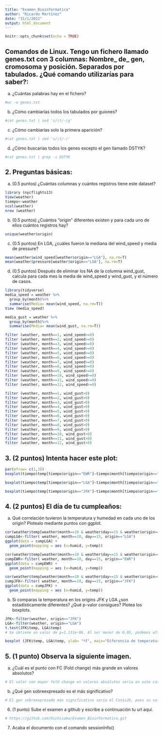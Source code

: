 ```yaml
---
title: "Examen_Bioinformatica"
author: "Ricardo Martínez"
date: "31/1/2022"
output: html_document
---
```


```r
knitr::opts_chunk$set(echo = TRUE)
```

## Comandos de Linux. Tengo un fichero llamado genes.txt con 3 columnas: Nombre_ de_ gen, cromosoma y posición. Separados por tabulados. ¿Qué comando utilizarías para saber?:
a.	¿Cuántas palabras hay en el fichero?
```r
#wc -w genes.txt
```

b.	¿Cómo cambiarías todos los tabulados por guiones?
```r
#cat genes.txt | sed 's/\t/-/g'
```

c.	¿Cómo cambiarías solo la primera aparición?
```r
#cat genes.txt | sed 's/\t/-/'
```

d.	¿Cómo buscarías todos los genes excepto el gen llamado DSTYK?
```r
#cat genes.txt | grep -i DSTYK
```

## 2.	Preguntas básicas:
a.	(0.5 puntos) ¿Cuántas columnas y cuántos registros tiene este dataset?
```r
library (nycflights13)
View(weather)
tiempo<-weather
ncol(weather)
nrow (weather)
```

b.	(0.5 puntos) ¿Cuántos “origin” diferentes existen y para cada uno de ellos cuántos registros hay?
```r
unique(weather$origin)
```

c.	(0.5 puntos) En LGA, ¿cuáles fueron la mediana del wind_speed y media de pressure?
```r
mean(weather$wind_speed[weather$origin=="LGA"], na.rm=T)
mean(weather$pressure[weather$origin=="LGA"], na.rm=T)
```

d.	(0.5 puntos) Después de eliminar los NA de la columna wind_gust, calcula para cada mes la media de wind_speed y wind_gust, y el número de casos.
```r
library(tidyverse)
media_speed = weather %>%
  group_by(month)%>%
  summarise(Media= mean(wind_speed, na.rm=T))
View (media_speed)

media_gust = weather %>%
  group_by(month)%>%
  summarise(Media= mean(wind_gust, na.rm=T))

filter (weather, month==1, wind_speed>=0)
filter (weather, month==2, wind_speed>=0)
filter (weather, month==3, wind_speed>=0)
filter (weather, month==4, wind_speed>=0)
filter (weather, month==5, wind_speed>=0)
filter (weather, month==6, wind_speed>=0)
filter (weather, month==7, wind_speed>=0)
filter (weather, month==8, wind_speed>=0)
filter (weather, month==9, wind_speed>=0)
filter (weather, month==10, wind_speed>=0)
filter (weather, month==11, wind_speed>=0)
filter (weather, month==12, wind_speed>=0)

filter (weather, month==1, wind_gust>0)
filter (weather, month==2, wind_gust>0)
filter (weather, month==3, wind_gust>0)
filter (weather, month==4, wind_gust>0)
filter (weather, month==5, wind_gust>0)
filter (weather, month==6, wind_gust>0)
filter (weather, month==7, wind_gust>0)
filter (weather, month==8, wind_gust>0)
filter (weather, month==9, wind_gust>0)
filter (weather, month==10, wind_gust>0)
filter (weather, month==11, wind_gust>0)
filter (weather, month==12, wind_gust>0)
```

## 3. (2 puntos) Intenta hacer este plot:

```r
par(mfrow= c(1,3))
boxplot(tiempo$temp[tiempo$origin=="EWR"]~tiempo$month[tiempo$origin=="EWR"], xlab="Months", ylab= "ºC", main="EWR", col="red")

boxplot(tiempo$temp[tiempo$origin=="LGA"]~tiempo$month[tiempo$origin=="LGA"], xlab="Months", ylab= "ºC", main="LGA", col="blue")

boxplot(tiempo$temp[tiempo$origin=="JFK"]~tiempo$month[tiempo$origin=="JFK"], xlab="Months", ylab= "ºC", main="JFK", col="green")
```




## 4.	(2 puntos) El día de tu cumpleaños:
a.	Qué correlación tuvieron la temperatura y humedad en cada uno de los origin? Plotealo mediante puntos con ggplot.
```r
cor(weather$temp[weather$month==10 & weather$day==15 & weather$origin=="LGA"], weather$humid[weather$month==10 & weather$day==15 & weather$origin=="LGA"])
cumpLGA<-filter( weather, month==10, day==15, origin=="LGA")
ggplot(data = cumpLGA) + 
  geom_point(mapping = aes (x=humid, y=temp))

cor(weather$temp[weather$month==10 & weather$day==15 & weather$origin=="EWR"], weather$humid[weather$month==10 & weather$day==15 & weather$origin=="EWR"])
cumpEWR<-filter( weather, month==10, day==15, origin=="EWR")
ggplot(data = cumpEWR) + 
  geom_point(mapping = aes (x=humid, y=temp))

cor(weather$temp[weather$month==10 & weather$day==15 & weather$origin=="JFK"], weather$humid[weather$month==10 & weather$day==15 & weather$origin=="JFK"])
cumpJFK<-filter( weather, month==10, day==15, origin=="JFK")
ggplot(data = cumpJFK) + 
  geom_point(mapping = aes (x=humid, y=temp))
```

b.	Si comparas la temperatura en los origins JFK y LGA ¿son estadísticamente diferentes? ¿Qué p-valor consigues? Plotea los boxplots.
```r
JFK<-filter(weather, origin=="JFK")
LGA<-filter(weather, origin=="LGA")
t.test(JFK$temp, LGA$temp)
# Se obtiene un valor de p=1.131e-06. Al ser menor de 0,05, podemos afirmar que es estadísticamente significativo la temperatura en los orígenes JFK y LGA.

boxplot (JFK$temp, LGA$temp, ylab= "ºF", main="Diferencia de temperatura", col="68", xlab="JFK                                   LGA")

```

## 5.	(1 punto) Observa la siguiente imagen.

a.	¿Cuál es el punto con FC (Fold change) más grande en valores absolutos?
```r
# El valor con mayor fold change en valores absolutos sería en este caso el gen que se encuentra en en las coordenadas -8 en el eje de logfc y 5 en el eje -log10(pvalue)
```

b.	¿Qué gen sobreexpresado es el más significativo?
```r
# El gen sobreexpresado más significativo sería el Csn1s2b, pues su valor de p es el más elevado de todos (mayor valor de -log10(pvalue))
```

6.	(1 punto) Sube el examen a github y escribe a continuación tu url aquí.
```r
# https://github.com/Richisama/Examen_Bioinformatica.git
```

7.	Acaba el documento con el comando sessionInfo()
